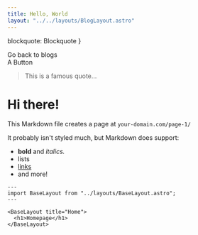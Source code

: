 ```yaml
---
title: Hello, World
layout: "../../layouts/BlogLayout.astro"
---
```



  blockquote: Blockquote
}

<div class="flex gap-2 flex-col">
<Link href="/blog">Go back to blogs</Link>

<div>
<ReactButton client:load>
A Button
</ReactButton>

</div> 

<div>
<Blockquote>This is a famous quote...</Blockquote>
</div>
</div>

# Hi there!

This Markdown file creates a page at `your-domain.com/page-1/`

It probably isn't styled much, but Markdown does support:

- **bold** and _italics._
- lists
- [links](https://astro.build)
- and more!

```astro
---
import BaseLayout from "../layouts/BaseLayout.astro";
---

<BaseLayout title="Home">
  <h1>Homepage</h1>
</BaseLayout>
```